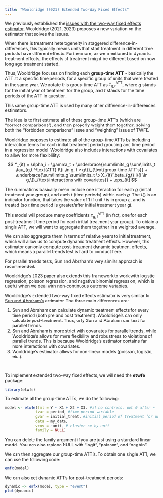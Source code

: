```yaml
---
title: "Wooldridge (2021) Extended Two-Way Fixed Effects"
---
```


We previously established the [issues with the two-way fixed effects estimator](twfestaggered.qmd). Wooldridge (2021, 2023) proposes a new variation on the estimator that solves the issues.

When there is treatment heterogeneity in staggered difference-in-differences, this typically means units that start treatment in different time periods have different effects. Furthermore, as we mentioned in dynamic treatment effects, the effects of treatment might be different based on how long ago treatment started.

Thus, Wooldridge focuses on finding each **group-time ATT** - basically the ATT at a specific time periods, for a specific group of units that were treated in the same year. We notate this group-time ATT as $\tau_{g,t}^\text{ATT}$, where $g$ stands for the initial year of treatment for the group, and $t$ stands for the time periods of the ATT in question.

::: small
This same group-time ATT is used by many other difference-in-differences estimators.
:::

The idea is to first estimate all of these group-time ATT's (which are "correct comparisons"), and then properly weight them together, solving both the "forbidden comparisons" issue and "weighting" issue of TWFE.

Wooldridge proposes to estimate all of the group-time ATTs by including interaction terms for each initial treatment period grouping and time period in a regression model. Wooldridge also includes interactions with covariates to allow for more flexiblility:

$$
Y_{it} = \alpha_i  + \gamma_t + \underbrace{\sum\limits_g \sum\limits_t \tau_{g,t}^\text{ATT} I\{i \in g, t ≥ g\}}_{\text{group-time ATT's}} + \underbrace{\sum\limits_g \sum\limits_t \b X_{it}'\beta_{g,t}  I\{i \in g,\}}_{\text{interactions with covariates}} + \eps_{it}
$$

::: small
The summations basically mean include one interaction for each $g$ (initial treatment year group), and each $t$ (time periods) within each $g$. The $I\{\}$ is an indicator function, that takes the value of 1 if unit $i$ is in group $g$, and is treated (so $t$ time period is greater/after initial treatment year $g$).
:::

This model will produce many coefficients $\tau_{g, t}^\text{ATT}$ (in fact, one for each post-treatment time period for each initial treatment year group). To obtain a single ATT, we will want to aggregate them together in a weighted average.

We can also aggregate them in terms of relative years to initial treatment, which will allow us to compute dynamic treatment effects. However, this estimator can only compute post-treatment dynamic treatment effects, which means a parallel trends test is hard to conduct here.

::: small
For parallel trends tests, Sun and Abraham's very similar approach is recommended.
:::

Wooldridge's 2023 paper also extends this framework to work with logistic regression, poisson regression, and negative binomial regression, which is useful when we deal with non-continuous outcome variables.

Wooldridge's extended two-way fixed effects estimator is very similar to [Sun and Abraham's](sunab.qmd) estimator. The three main differences are:

1.  Sun and Abraham can calculate dynamic treatment effects for every time period (both pre and post treatment). Wooldridge's can only calculate post-treatment. Thus, only Sun and Abraham can test for parallel trends.
2.  Sun and Abraham is more strict with covariates for parallel trends, while Wooldridge's allows for more flexibility and robustness to violations of parallel trends. This is because Wooldridge's estimator contains far more interactions with covariates.
3.  Wooldridge's estimator allows for non-linear models (poisson, logistic, etc.).

<br />

To implement extended two-way fixed effects, we will need the **etwfe** package:

```r
library(etwfe)
```

To estimate all the group-time ATTs, we do the following:

```r
model <- etwfe(fml = Y ~ X1 + X2 + X3, #if no controls, put 0 after ~
              tvar = period, #time period variable
              gvar = initial_treat, #initial period of treatment for unit
              data = my_data,
              vcov = ~unit, # cluster se by unit
              family = NULL) 
```

::: small
You can delete the family argument if you are just using a standard linear model. You can also replace NULL with "logit", "poisson", and "negbin".
:::

We can then aggregate our group-time ATT's. To obtain one single ATT, we can use the following code:

```r
emfx(model)
```

We can also get dynamic ATT's for post-treatment periods:

```r
dynamic <- emfx(model, type = "event")
plot(dynamic)
```

